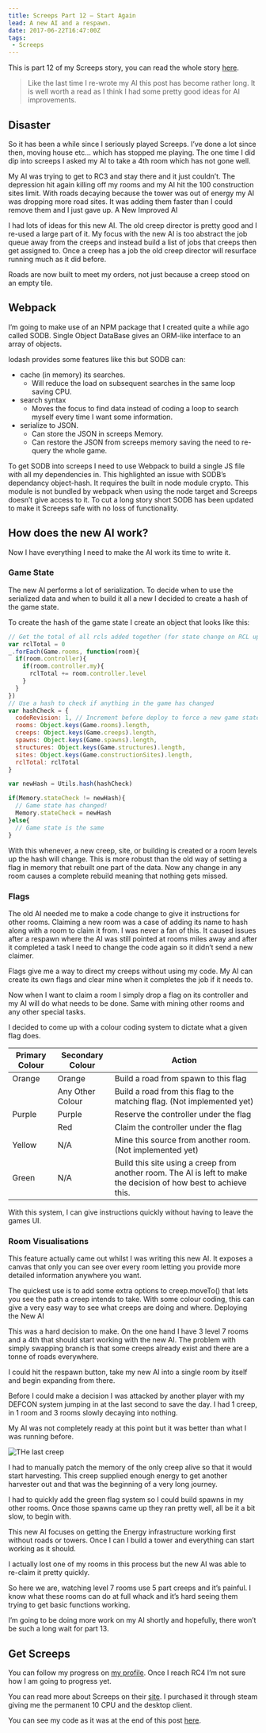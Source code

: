 ```yaml
---
title: Screeps Part 12 – Start Again
lead: A new AI and a respawn.
date: 2017-06-22T16:47:00Z
tags:
 - Screeps
---
```

This is part 12 of my Screeps story, you can read the whole story [here](/articles/screeps).

  > Like the last time I re-wrote my AI this post has become rather long. It is well worth a read as I think I had some pretty good ideas for AI improvements.

## Disaster

So it has been a while since I seriously played Screeps. I’ve done a lot since then, moving house etc… which has stopped me playing. The one time I did dip into screeps I asked my AI to take a 4th room which has not gone well.

My AI was trying to get to RC3 and stay there and it just couldn’t. The depression hit again killing off my rooms and my AI hit the 100 construction sites limit. With roads decaying because the tower was out of energy my AI was dropping more road sites. It was adding them faster than I could remove them and I just gave up.
A New Improved AI

I had lots of ideas for this new AI. The old creep director is pretty good and I re-used a large part of it. My focus with the new AI is too abstract the job queue away from the creeps and instead build a list of jobs that creeps then get assigned to. Once a creep has a job the old creep director will resurface running much as it did before.

Roads are now built to meet my orders, not just because a creep stood on an empty tile.

## Webpack

I’m going to make use of an NPM package that I created quite a while ago called SODB. Single Object DataBase gives an ORM-like interface to an array of objects.

lodash provides some features like this but SODB can:

  - cache (in memory) its searches.
    - Will reduce the load on subsequent searches in the same loop saving CPU.
  - search syntax
    - Moves the focus to find data instead of coding a loop to search myself every time I want some information.
  - serialize to JSON.
    - Can store the JSON in screeps Memory.
    - Can restore the JSON from screeps memory saving the need to re-query the whole game.

To get SODB into screeps I need to use Webpack to build a single JS file with all my dependencies in. This highlighted an issue with SODB’s dependancy object-hash. It requires the built in node module crypto. This module is not bundled by webpack when using the node target and Screeps doesn’t give access to it. To cut a long story short SODB has been updated to make it Screeps safe with no loss of functionality.

## How does the new AI work?

Now I have everything I need to make the AI work its time to write it.

### Game State

The new AI performs a lot of serialization. To decide when to use the serialized data and when to build it all a new I decided to create a hash of the game state.

To create the hash of the game state I create an object that looks like this:

```js
// Get the total of all rcls added together (for state change on RCL up)
var rclTotal = 0
_.forEach(Game.rooms, function(room){
  if(room.controller){
    if(room.controller.my){
      rclTotal += room.controller.level
    }
  }
})
// Use a hash to check if anything in the game has changed
var hashCheck = {
  codeRevision: 1, // Increment before deploy to force a new game state
  rooms: Object.keys(Game.rooms).length,
  creeps: Object.keys(Game.creeps).length,
  spawns: Object.keys(Game.spawns).length,
  structures: Object.keys(Game.structures).length,
  sites: Object.keys(Game.constructionSites).length,
  rclTotal: rclTotal
}

var newHash = Utils.hash(hashCheck)

if(Memory.stateCheck != newHash){
  // Game state has changed!
  Memory.stateCheck = newHash
}else{
  // Game state is the same
}
```

With this whenever, a new creep, site, or building is created or a room levels up the hash will change. This is more robust than the old way of setting a flag in memory that rebuilt one part of the data. Now any change in any room causes a complete rebuild meaning that nothing gets missed.

### Flags

The old AI needed me to make a code change to give it instructions for other rooms. Claiming a new room was a case of adding its name to hash along with a room to claim it from. I was never a fan of this. It caused issues after a respawn where the AI was still pointed at rooms miles away and after it completed a task I need to change the code again so it didn’t send a new claimer.

Flags give me a way to direct my creeps without using my code. My AI can create its own flags and clear mine when it completes the job if it needs to.

Now when I want to claim a room I simply drop a flag on its controller and my AI will do what needs to be done. Same with mining other rooms and any other special tasks.

I decided to come up with a colour coding system to dictate what a given flag does.

|Primary Colour|Secondary Colour|Action|
|--------------|----------------|------|
|Orange|Orange|Build a road from spawn to this flag|
| |Any Other Colour|Build a road from this flag to the matching flag. (Not implemented yet)|
|Purple|Purple|Reserve the controller under the flag|
| |Red|Claim the controller under the flag|
|Yellow|N/A|Mine this source from another room. (Not implemented yet)|
|Green|N/A|Build this site using a creep from another room. The AI is left to make the decision of how best to achieve this.|

With this system, I can give instructions quickly without having to leave the games UI.

### Room Visualisations

This feature actually came out whilst I was writing this new AI. It exposes a canvas that only you can see over every room letting you provide more detailed information anywhere you want.

The quickest use is to add some extra options to creep.moveTo() that lets you see the path a creep intends to take. With some colour coding, this can give a very easy way to see what creeps are doing and where.
Deploying the New AI

This was a hard decision to make. On the one hand I have 3 level 7 rooms and a 4th that should start working with the new AI. The problem with simply swapping branch is that some creeps already exist and there are a tonne of roads everywhere.

I could hit the respawn button, take my new AI into a single room by itself and begin expanding from there.

Before I could make a decision I was attacked by another player with my DEFCON system jumping in at the last second to save the day. I had 1 creep, in 1 room and 3 rooms slowly decaying into nothing.

My AI was not completely ready at this point but it was better than what I was running before.

![THe last creep](/img/posts/2017-06-22-screeps-part-12-start-again/saviour.png)

I had to manually patch the memory of the only creep alive so that it would start harvesting. This creep supplied enough energy to get another harvester out and that was the beginning of a very long journey.

I had to quickly add the green flag system so I could build spawns in my other rooms. Once those spawns came up they ran pretty well, all be it a bit slow, to begin with.

This new AI focuses on getting the Energy infrastructure working first without roads or towers. Once I can I build a tower and everything can start working as it should.

I actually lost one of my rooms in this process but the new AI was able to re-claim it pretty quickly.

So here we are, watching level 7 rooms use 5 part creeps and it’s painful. I know what these rooms can do at full whack and it’s hard seeing them trying to get basic functions working.

I’m going to be doing more work on my AI shortly and hopefully, there won’t be such a long wait for part 13.

## Get Screeps

You can follow my progress on [my profile](https://screeps.com/a/#!/profile/Arcath). Once I reach RC4 I’m not sure how I am going to progress yet.

You can read more about Screeps on their [site](https://screeps.com/). I purchased it through steam giving me the permanent 10 CPU and the desktop client.

You can see my code as it was at the end of this post [here](https://github.com/Arcath/screeps-code/tree/a7ff7fff79207df88ae8d34a0cdc7291c52bfbb7).
